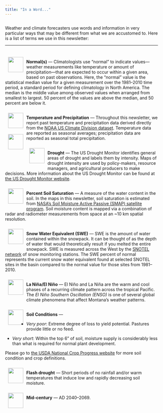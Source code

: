 ```yaml
---
title: "In a Word..."
---
```


## {-}
Weather and climate forecasters use words and information in very particular ways that may be different from what we are accustomed to. Here is a list of terms we use in this newsletter:
  
<hr>

<div style="-webkit-columns: 3 250px;-moz-columns: 3 250px;columns: 3 250px;">
  ![](./icons/normals.svg){style="height:50px; margin:10px 10px; float:left;"}<br>**Normal(s)** --- Climatologists use "normal" to indicate values---weather measurements like temperature or amount of precipitation---that are expected to occur within a given area, based on past observations. Here, the "normal" value is the statistical median value for a given measurement over the 1981--2010 time period, a standard period for defining climatology in North America. The median is the middle value among observed values when arranged from smallest to largest. 50 percent of the values are above the median, and 50 percent are below it.

<div style="float:left;">
![](./icons/temperature.svg){style="height:50px; margin:10px 10px; float:left;"}
<div class="clearfix"></div>
![](./icons/precipitation.svg){style="height:50px; margin:10px 10px; float:left;"}
</div>
<br>**Temperature and Precipitation** --- Throughout this newsletter, we report past temperature and precipitation data derived directly from the [NOAA US Climate Division dataset](https://www.ncdc.noaa.gov/monitoring-references/maps/us-climate-divisions.php). Temperature data are reported as seasonal averages; precipitation data are reported as seasonal total precipitation.

<div class="clearfix"></div>

![](./icons/drought.svg){style="height:50px; margin:10px 10px; float:left;"}<br>**Drought** --- The US Drought Monitor identifies general areas of drought and labels them by intensity. Maps of drought intensity are used by policy-makers, resource managers, and agricultural producers to make decisions. More information about the US Drought Monitor can be found at [the US Drought Monitor website](http://droughtmonitor.unl.edu/).

<div class="clearfix"></div>

![](./icons/soil_saturation.svg){style="height:50px; margin:10px 10px; float:left;"}<br>**Percent Soil Saturation** --- A measure of the water content in the soil. In the maps in this newsletter, soil saturation is estimated from [NASA’s Soil Moisture Active Passive (SMAP) satellite program](https://smap.jpl.nasa.gov). Soil moisture content is mapped via a combination of radar and radiometer measurements from space at an ~10 km spatial resolution.

<div class="clearfix"></div>

![](./icons/swe.svg){style="height:50px; margin:10px 10px; float:left;"}<br>**Snow Water Equivalent (SWE)** --- SWE is the amount of water contained within the snowpack. It can be thought of as the depth of water that would theoretically result if you melted the entire snowpack. SWE is measured across the West by the [SNOTEL network](https://www.wcc.nrcs.usda.gov/about/mon_automate.html) of snow monitoring stations. The SWE percent of normal represents the current snow water equivalent found at selected SNOTEL sites in the basin compared to the normal value for those sites from 1981--2010.

<div class="clearfix"></div>

![](./icons/enso.svg){style="height:50px; margin:10px 10px; float:left;"}<br>**La Niña/El Niño** --- El Niño and La Niña are the warm and cool phases of a recurring climate pattern across the tropical Pacific. The *El Niño Southern Oscillation (ENSO)* is one of several global climate phenomena that affect Montana's weather patterns.

<div class="clearfix"></div>

![](./icons/soil_conditions.svg){style="height:50px; margin:10px 10px; float:left;"}<br>**Soil Conditions** ---
<div class="clearfix"></div>
- *Very poor*: Extreme degree of loss to yield potential. Pastures provide little or no feed.

- *Very short*: Within the top 6" of soil, moisture supply is considerably less than what is required for normal plant development.

Please go to [the USDA National Crop Progress website](https://www.nass.usda.gov/Publications/National_Crop_Progress/Terms_and_Definitions/index.php) for more soil condition and crop definitions.

<div class="clearfix"></div>

![](./icons/flash_drought.svg){style="height:50px; margin:10px 10px; float:left;"}<br>**Flash drought** --- Short periods of no rainfall and/or warm temperatures that induce low and rapidly decreasing soil moisture.

<div class="clearfix"></div>

![](./icons/midcentury.svg){style="height:50px; margin:10px 10px; float:left;"}<br>**Mid-century** --- AD 2040--2069.

<div class="clearfix"></div>

</div>
